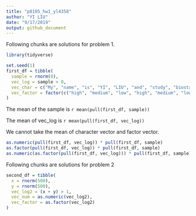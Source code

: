 ```yaml
---
title: "p8105_hw1_yl4358"
author: "YI LIU"
date: "9/17/2019"
output: github_document
---
```


Following chunks are solutions for problem 1.

```r
library(tidyverse)

set.seed(1)
first_df = tibble(
  sample = rnorm(8),
  vec_log = sample > 0,
  vec_char = c("My", "name", "is", "YI", "LIU", "and", "study", "biostatistics"),
  vec_factor = factor(c("high", "medium", "low", "high", "medium", "low", "low", "low"))
)

```

The mean of the sample is `r mean(pull(first_df, sample))`

The mean of vec_log is `r mean(pull(first_df, vec_log))`

We cannot take the mean of character vector and factor vector.


```r
as.numeric(pull(first_df, vec_log)) * pull(first_df, sample)
as.factor(pull(first_df, vec_log)) * pull(first_df, sample)
as.numeric(as.factor(pull(first_df, vec_log))) * pull(first_df, sample)

```


Following chunks are solutions for problem 2

```r
second_df = tibble(
  x = rnorm(500),
  y = rnorm(500),
  vec_log2 = (x + y) > 1,
  vec_num = as.numeric(vec_log2),
  vec_factor = as.factor(vec_log2)
)

```


